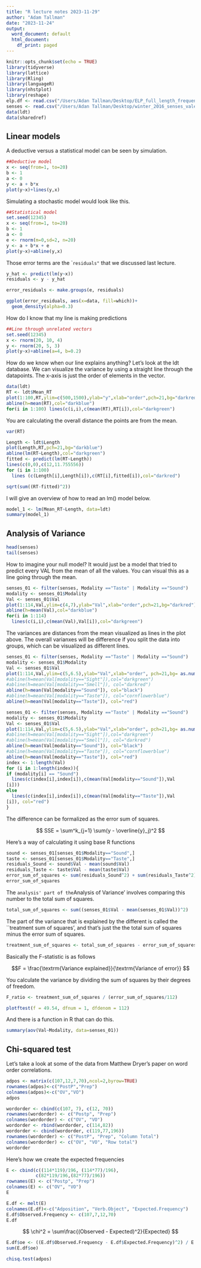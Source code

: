 ```yaml
---
title: "R lecture notes 2023-11-29"
author: "Adam Tallman"
date: "2023-11-24"
output:
  word_document: default
  html_document:
    df_print: paged
---
```


```r
knitr::opts_chunk$set(echo = TRUE)
library(tidyverse)
library(lattice)
library(Rling)
library(languageR)
library(nhstplot)
library(reshape)
elp.df <- read.csv("/Users/Adan Tallman/Desktop/ELP_full_length_frequency.csv")
senses <- read.csv("/Users/Adan Tallman/Desktop/winter_2016_senses_valence.csv")
data(ldt)
data(sharedref)
```

## Linear models

A deductive versus a statistical model can be seen by simulation.

```r
##Deductive model
x <- seq(from=1, to=20)
b <- 1
a <- 0
y <- a + b*x
plot(y~x)+lines(y,x)
```

Simulating a stochastic model would look like this.

```r
##Statistical model
set.seed(12345)
x <- seq(from=1, to=20)
b <- 1
a <- 0
e <- rnorm(m=0,sd=2, n=20)
y <- a + b*x + e
plot(y~x)+abline(y,x)
```

Those error terms are the ``residuals"` that we discussed last lecture.

```r
y_hat <- predict(lm(y~x))
residuals <- y - y_hat

error_residuals <- make.groups(e, residuals)

ggplot(error_residuals, aes(x=data, fill=which))+
  geom_density(alpha=0.3)
```

How do I know that my line is making predictions

```r
##Line through unrelated vectors
set.seed(12345)
x <- rnorm(20, 10, 4)
y <- rnorm(20, 5, 3)
plot(y~x)+abline(a=4, b=0.2)

```

How do we know when our line explains anything? Let's look at the ldt database. We can visualize the variance by using a straight line through the datapoints. The x-axis is just the order of elements in the vector. 

```r
data(ldt)
RT <- ldt$Mean_RT
plot(1:100,RT,ylim=c(500,1500),ylab="y",xlab="order",pch=21,bg="darkred")
abline(h=mean(RT),col="darkblue")
for(i in 1:100) lines(c(i,i),c(mean(RT),RT[i]),col="darkgreen")
```
You are calculating the overall distance the points are from the mean.

```r
var(RT)
```

```r
Length <- ldt$Length
plot(Length,RT,pch=21,bg="darkblue")
abline(lm(RT~Length),col="darkgreen")
fitted <- predict(lm(RT~Length))
lines(c(0,0),c(12,11.755556))
for (i in 1:100)
  lines (c(Length[i],Length[i]),c(RT[i],fitted[i]),col="darkred")
```
```r
sqrt(sum((RT-fitted)^2))
```
I will give an overview of how to read an lm() model below.

```r
model_1 <- lm(Mean_RT~Length, data=ldt)
summary(model_1)
```

## Analysis of Variance

```r
head(senses)
tail(senses)
```

How to imagine your null model? It would just be a model that tried to predict every VAL from the mean of all the values. You can visual this as a line going through the mean.

```r
senses_01 <- filter(senses, Modality =="Taste" | Modality =="Sound")
modality <- senses_01$Modality
Val <- senses_01$Val
plot(1:114,Val,ylim=c(4,7),ylab="Val",xlab="order",pch=21,bg="darkred")
abline(h=mean(Val),col="darkblue") 
for(i in 1:114) 
  lines(c(i,i),c(mean(Val),Val[i]),col="darkgreen")
```
The variances are distances from the mean visualized as lines in the plot above. The overall varianxes will be difference if you split the data into groups, which can be visualized as different lines.

```r

senses_01 <- filter(senses, Modality =="Taste" | Modality =="Sound")
modality <- senses_01$Modality
Val <- senses_01$Val
plot(1:114,Val,ylim=c(5,6.5),ylab="Val",xlab="order", pch=21,bg= as.numeric(as.factor(modality)))
#abline(h=mean(Val[modality=="Sight"]),col="darkgreen")
#abline(h=mean(Val[modality=="Smell"]), col="darkred")
abline(h=mean(Val[modality=="Sound"]), col="black")
#abline(h=mean(Val[modality=="Taste"]), col="cornflowerblue")
abline(h=mean(Val[modality=="Taste"]), col="red")
```

```r
senses_01 <- filter(senses, Modality =="Taste" | Modality =="Sound")
modality <- senses_01$Modality
Val <- senses_01$Val
plot(1:114,Val,ylim=c(5,6.5),ylab="Val",xlab="order", pch=21,bg= as.numeric(as.factor(modality)))
#abline(h=mean(Val[modality=="Sight"]),col="darkgreen")
#abline(h=mean(Val[modality=="Smell"]), col="darkred")
abline(h=mean(Val[modality=="Sound"]), col="black")
#abline(h=mean(Val[modality=="Taste"]), col="cornflowerblue")
abline(h=mean(Val[modality=="Taste"]), col="red")
index <- 1:length(Val)
for (i in 1:length(index)){
if (modality[i] == "Sound")
  lines(c(index[i],index[i]),c(mean(Val[modality=="Sound"]),Val
[i]))
else
  lines(c(index[i],index[i]),c(mean(Val[modality=="Taste"]),Val
[i]), col="red")
}
```

The difference can be formalized as the error sum of squares.


$$ SSE = \sum^k_{j=1} \sum(y - \overline{y}_j)^2 $$

Here's a way of calculating it using base R functions

```r
sound <- senses_01[senses_01$Modality=="Sound",]
taste <- senses_01[senses_01$Modality=="Taste",]
residuals_Sound <- sound$Val - mean(sound$Val)
residuals_Taste <- taste$Val - mean(taste$Val)
error_sum_of_squares <- sum(residuals_Sound^2) + sum(residuals_Taste^2)
error_sum_of_squares
```
The `analysis' part of the `Analysis of Variance' involves comparing this number to the total sum of squares.


```r
total_sum_of_squares <- sum((senses_01$Val - mean(senses_01$Val))^2)
```

The part of the variance that is explained by the different is called the ``treatment sum of squares', and that's just the the total sum of squares minus the error sum of squares.

```r
treatment_sum_of_squares <- total_sum_of_squares - error_sum_of_squares
```


Basically the F-statistic is as follows

$$F = \frac{\textrm{Variance explained}}{\textrm{Variance of error}} $$


You calculate the variance by dividing the sum of squares by their degrees of freedom.

```r
F_ratio <- treatment_sum_of_squares / (error_sum_of_squares/112)
```

```r
plotftest(f = 49.54, dfnum = 1, dfdenom = 112)
```


And there is a function in R that can do this.

```r
summary(aov(Val~Modality, data=senses_01))
```

## Chi-squared test

Let's take a look at some of the data from Matthew Dryer's paper on word order correlations.

```r
adpos <- matrix(c(107,12,7,70),ncol=2,byrow=TRUE)
rownames(adpos)<-c("PostP","Prep")
colnames(adpos)<-c("OV","VO")
adpos
```
```r
wordorder <- cbind(c(107, 7), c(12, 70))
rownames(wordorder) <- c("Postp", "Prep")
colnames(wordorder) <- c("OV", "VO")
wordorder <- rbind(wordorder, c(114,82))
wordorder <- cbind(wordorder, c(119,77,196))
rownames(wordorder) <- c("PostP", "Prep", "Column Total")
colnames(wordorder) <- c("OV", "VO", "Row total")
wordorder
```
Here's how we create the expected frequencies

```r
E <- cbind(c((114*119)/196, (114*77)/196), 
           c(82*119/196,(82*77)/196))
rownames(E) <- c("Postp", "Prep")
colnames(E) <- c("OV", "VO")
E
```

```r
E.df <- melt(E)
colnames(E.df)<-c("Adposition", "Verb.Object", "Expected.Frequency")
E.df$Observed.Frequency <- c(107,7,12,70)
E.df
```


$$ \chi^2 = \sum\frac{(Observed - Expected)^2}{Expected} $$

```r
E.df$oe <- ((E.df$Observed.Frequency - E.df$Expected.Frequency)^2) / E.df$Expected.Frequency
sum(E.df$oe)
```

```r
chisq.test(adpos)
```
